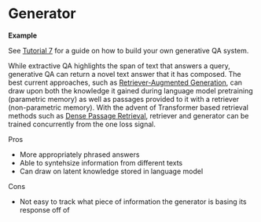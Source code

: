 # Generator

<div className="max-w-xl bg-yellow-light-theme border-l-8 border-yellow-dark-theme px-6 pt-6 pb-4 my-4 rounded-md dark:bg-yellow-900">

**Example**

See [Tutorial 7](/docs/latest/tutorial7md) for a guide on how to build your own generative QA system.

</div>

While extractive QA highlights the span of text that answers a query,
generative QA can return a novel text answer that it has composed.
The best current approaches, such as [Retriever-Augmented Generation](https://arxiv.org/abs/2005.11401),
can draw upon both the knowledge it gained during language model pretraining (parametric memory)
as well as passages provided to it with a retriever (non-parametric memory).
With the advent of Transformer based retrieval methods such as [Dense Passage Retrieval](https://arxiv.org/abs/2004.04906),
retriever and generator can be trained concurrently from the one loss signal.

Pros

- More appropriately phrased answers
- Able to syntehsize information from different texts
- Can draw on latent knowledge stored in language model

Cons

- Not easy to track what piece of information the generator is basing its response off of
